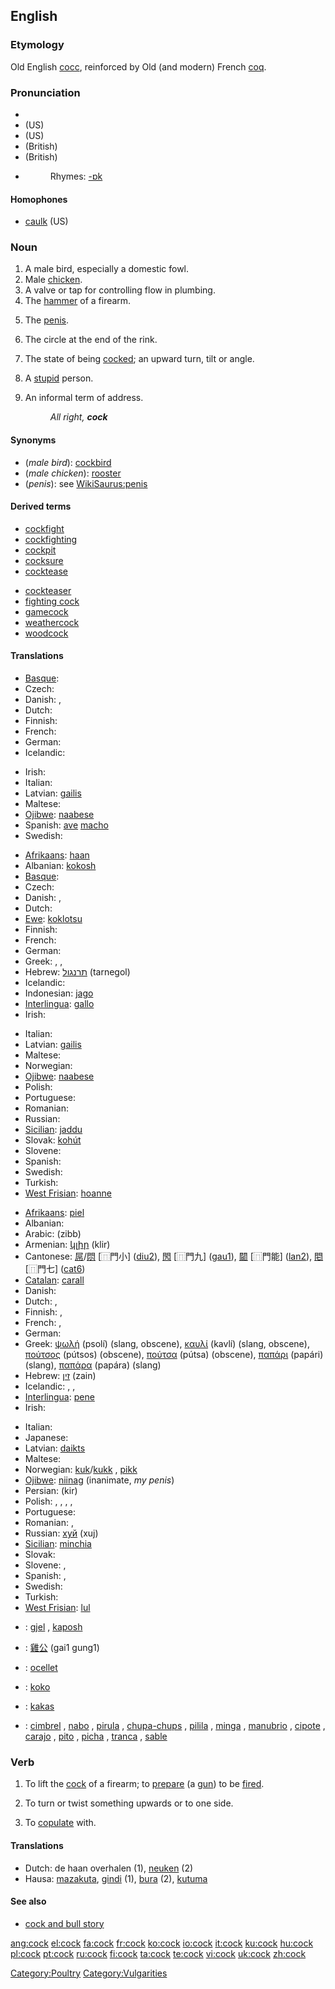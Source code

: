 ==English==

===Etymology===
Old English [[cocc]], reinforced by Old (and modern) French [[coq]].

===Pronunciation===
* {{enPR|kŏk, kôk}}
* (US) {{IPA|/kɒk/, /kɔːk/}}
* (US) {{SAMPA|/kQk/, /kO:k/}}
* (British) {{IPA|/kɒk/}}
* (British) {{SAMPA|/kQk/}}
* {{audio|en-us-cock.ogg|Audio (US)}}
*: Rhymes: [[Rhymes:English:-ɒk|-ɒk]]

====Homophones====
* [[caulk]] (US)

===Noun===
{{en-noun}}

# A male bird, especially a domestic fowl.
# Male [[chicken]].
# A valve or tap for controlling flow in plumbing.
# The [[hammer]] of a firearm.
# {{slang|vulgar}} The [[penis]].
# {{curling}} The circle at the end of the rink.
# The state of being [[cocked]]; an upward turn, tilt or angle.
# {{UK|pejorative|slang}} A [[stupid]] person.
# {{UK|informal}} An informal term of address.
#: ''All right, '''cock'''''

====Synonyms====
* (''male bird''): [[cockbird]]
* (''male chicken''): [[rooster]]
* (''penis''): see [[WikiSaurus:penis]]

====Derived terms====
{{rel-top|Derived terms}}
* [[cockfight]]
* [[cockfighting]]
* [[cockpit]]
* [[cocksure]]
* [[cocktease]]
{{rel-mid}}
* [[cockteaser]]
* [[fighting cock]]
* [[gamecock]]
* [[weathercock]]
* [[woodcock]]
{{rel-bottom}}

====Translations====
{{trans-top|any male bird}}
* [[Basque]]: {{t-|eu|ar|xs=Basque}}
* Czech: {{t-|cs|kohout|m}}
* Danish: {{t-|da|kok}}, {{t+|da|han}}
* Dutch: {{t+|nl|mannetje|n}}
* Finnish: {{t+|fi|kukko}}
* French: {{t+|fr|mâle|m}}
* German: {{t+|de|Männchen|n}}
* Icelandic: {{t-|is|karlfugl|m}}
{{trans-mid}}
* Irish: {{t|ga|coileach|m}}
* Italian: {{t+|it|maschio|m}}
* Latvian: [[gailis]] {{m}}
* Maltese: {{t-|mt|għasfur|xs=Maltese}}
* [[Ojibwe]]: [[naabese]]
* Spanish: [[ave]] [[macho]] {{m}}
* Swedish: {{t+|sv|tupp}}
{{trans-bottom}}

{{trans-top|male chicken}}
* [[Afrikaans]]: [[haan]] {{m}}
* Albanian: [[kokosh]] {{m}}
* [[Basque]]: {{t|eu|oilar|xs=Basque}}
* Czech: {{t-|cs|kohout|m}}
* Danish: {{t-|da|kok}}, {{t-|da|hane|c}}
* Dutch: {{t+|nl|haan|m}}
* [[Ewe]]: [[koklotsu]] {{m}}
* Finnish: {{t+|fi|kukko}}
* French: {{t+|fr|coq|m}}
* German: {{t+|de|Hahn|m}}
* Greek: {{t+|el|κόκορας|m|tr=kókoras|sc=Grek}}, {{t+|el|πετεινός|m|tr=petinós|sc=Grek}}, {{t-|el|αλέκτορας|m|tr=aléktoras|sc=Grek}}
* Hebrew: [[תרנגול]] (tarnegol)
* Icelandic: {{t+|is|hani|m}}
* Indonesian: [[jago]]
* [[Interlingua]]: [[gallo]]
* Irish: {{t|ga|coileach|m}}
{{trans-mid}}
* Italian: {{t+|it|gallo|m}}
* Latvian: [[gailis]] {{m}}
* Maltese: {{t-|mt|serduq|m|xs=Maltese}}
* Norwegian: {{t-|no|hane|m}}
* [[Ojibwe]]: [[naabese]]
* Polish: {{t+|pl|kogut|m}}
* Portuguese: {{t+|pt|galo|m}}
* Romanian: {{t-|ro|cocoş|m}}
* Russian: {{t+|ru|петух|m|tr=petúx|sc=Cyrl}}
* [[Sicilian]]: [[jaddu]] {{m}}
* Slovak: [[kohút]] {{m}}
* Slovene: {{t+|sl|petelin|m}}
* Spanish: {{t+|es|gallo|m}}
* Swedish: {{t+|sv|tupp}}
* Turkish: {{t+|tr|horoz}}
* [[West Frisian]]: [[hoanne]]
{{trans-bottom}}

{{trans-top|slang for penis}}
* [[Afrikaans]]: [[piel]]
* Albanian: {{t-|sq|kar|xs=Albanian}}
* Arabic: {{Arab|[[زب]]}} (zibb) {{m}}
* Armenian: [[կլիր]] (klir)
* Cantonese: [[屌]]/[[𨳒]] [⿵門小] ([[diu2]]), [[𨳊]] [⿵門九] ([[gau1]]), [[𨶙]] [⿵門能] ([[lan2]]), [[𨳍]] [⿵門七] ([[cat6]])
* [[Catalan]]: [[carall]]
* Danish: {{t+|da|pik}}
* Dutch: {{t+|nl|lul|m}}, {{t+|nl|pik|m}}
* Finnish: {{t+|fi|kyrpä}}, {{t+|fi|kulli}}
* French: {{t+|fr|queue|f}}, {{t+|fr|bite|f}}
* German: {{t+|de|Schwanz|m}}
* Greek: [[ψωλή]] (psolí) {{f}} (slang, obscene), [[καυλί]] (kavlí) {{n}} (slang, obscene), [[πούτσος]] (pútsos) {{m}} (obscene), [[πούτσα]] (pútsa) {{f}} (obscene), [[παπάρι]] (papári) {{n}} (slang), [[παπάρα]] (papára) {{f}} (slang)
* Hebrew: [[זין]] (zain)
* Icelandic: {{t+|is|typpi|n}}, {{t-|is|drjóli|m}}, {{t-|is|göndull|m}}
* [[Interlingua]]: [[pene]]
* Irish: {{t-|ga|bod|xs=Irish}}
{{trans-mid}}
* Italian: {{t+|it|cazzo|m}}
* Japanese: {{t+|ja|チンコ|sc=Jpan}}
* Latvian: [[daikts]] {{m}}
* Maltese: {{t-|mt|żobb|m|xs=Maltese}}
* Norwegian: [[kuk]]/[[kukk]] {{m}}, [[pikk]] {{m}}
* [[Ojibwe]]: [[niinag]] (inanimate, ''my penis'')
* Persian: {{fa-Arab|[[کیر]]}} (kir)
* Polish: {{t+|pl|chuj|m}}, {{t+|pl|fiut|m}}, {{t+|pl|kutas|m}}, {{t+|pl|kutafon|m}}, {{t+|pl|pała|f}}
* Portuguese: {{t+|pt|pinto|m}}
* Romanian: {{t+|ro|pulă|f}}, {{t+|ro|miel|m}}
* Russian: [[хуй#Russian|хуй]] (xuj) {{m}}
* [[Sicilian]]: [[minchia]] {{f}}
* Slovak: {{t-|sk|kokot|m}}
* Slovene: {{t+|sl|kurec|m}}, {{t-|sl|kurac|m}}
* Spanish: {{t+|es|polla|f}}, {{t+|es|verga|f}}
* Swedish: {{t+|sv|kuk}}
* Turkish: {{t+|tr|yarak}}
* [[West Frisian]]: [[lul]]
{{trans-bottom}}

{{checktrans-top}}
* {{ttbc|Albanian}}: [[gjel]] {{m}}, [[kaposh]] {{m}}
* {{ttbc|Cantonese}}: [[雞公]] (gai1 gung1)
* {{ttbc|Catalan}}: [[ocellet]] {{m}}
* {{ttbc|Esperanto}}: [[koko]]
* {{ttbc|Hungarian}}: [[kakas]]
* {{ttbc|Spanish}}: [[cimbrel]] {{m}}, [[nabo]] {{m}}, [[pirula]] {{f}}, [[chupa-chups]] {{m}}, [[pilila]] {{f}}, [[minga]] {{f}}, [[manubrio]] {{m}}, [[cipote]] {{m}}, [[carajo]] {{m}}, [[pito]] {{m}}, [[picha]] {{f}}, [[tranca]] {{f}}, [[sable]] {{m}}
{{checktrans-bottom}}

===Verb===
{{en-verb}}

# {{transitive}} To lift the [[cock]] of a firearm; to [[prepare]] (a [[gun]]) to be [[fire]]d.
# {{transitive}} To turn or twist something upwards or to one side.
# {{UK|transitive|slang}} To [[copulate]] with.

====Translations====
{{rfc-trans}}
* Dutch: de haan overhalen (1), [[neuken]] (2)
* Hausa: [[mazakuta]], [[gindi]] (1), [[bura]] (2), [[kutuma]]

====See also====
* [[cock and bull story]]

[[Category:Poultry]]
[[Category:Vulgarities]]

[[ang:cock]]
[[el:cock]]
[[fa:cock]]
[[fr:cock]]
[[ko:cock]]
[[io:cock]]
[[it:cock]]
[[ku:cock]]
[[hu:cock]]
[[pl:cock]]
[[pt:cock]]
[[ru:cock]]
[[fi:cock]]
[[ta:cock]]
[[te:cock]]
[[vi:cock]]
[[uk:cock]]
[[zh:cock]]